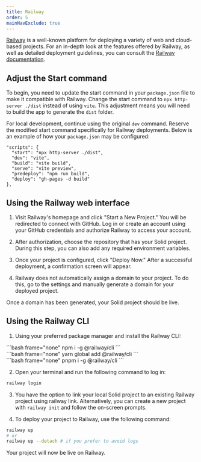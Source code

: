 ```yaml
---
title: Railway
order: 5
mainNavExclude: true
---
```



[Railway](https://railway.app/) is a well-known platform for deploying a variety of web and cloud-based projects.
For an in-depth look at the features offered by Railway, as well as detailed deployment guidelines, you can consult the [Railway documentation](https://docs.railway.app/).

## Adjust the Start command

To begin, you need to update the start command in your `package.json` file to make it compatible with Railway.
Change the start command to `npx http-server ./dist` instead of using `vite`.
This adjustment means you will need to build the app to generate the `dist` folder.

For local development, continue using the original `dev` command.
Reserve the modified start command specifically for Railway deployments.
Below is an example of how your `package.json` may be configured:

```jsonl
"scripts": {
  "start": "npx http-server ./dist",
  "dev": "vite",
  "build": "vite build",
  "serve": "vite preview",
  "predeploy": "npm run build",
  "deploy": "gh-pages -d build"
},
```

## Using the Railway web interface

1. Visit Railway's homepage and click "Start a New Project."
   You will be redirected to connect with GitHub.
   Log in or create an account using your GitHub credentials and authorize Railway to access your account.

<EraserLink
	href="https://app.eraser.io/workspace/w9y9PNVjwSqDCEPNTEoe?elements=Ow2cGMhUtdPVAMoioe4fPA"
	preview="https://app.eraser.io/workspace/w9y9PNVjwSqDCEPNTEoe/preview?elements=Ow2cGMhUtdPVAMoioe4fPA&type=embed"
/>

2. After authorization, choose the repository that has your Solid project.
   During this step, you can also add any required environment variables.

<EraserLink
	href="https://app.eraser.io/workspace/w9y9PNVjwSqDCEPNTEoe?elements=XA18EOcjo3gQeBRlzIubIw"
	preview="https://app.eraser.io/workspace/w9y9PNVjwSqDCEPNTEoe/preview?elements=XA18EOcjo3gQeBRlzIubIw&type=embed"
/>

3. Once your project is configured, click "Deploy Now."
   After a successful deployment, a confirmation screen will appear.

<EraserLink
	href="https://app.eraser.io/workspace/w9y9PNVjwSqDCEPNTEoe?elements=nFgehyw9gH9l7ezv5W4EvQ"
	preview="https://app.eraser.io/workspace/w9y9PNVjwSqDCEPNTEoe/preview?elements=nFgehyw9gH9l7ezv5W4EvQ&type=embed"
/>

4. Railway does not automatically assign a domain to your project.
   To do this, go to the settings and manually generate a domain for your deployed project.

<EraserLink
	href="https://app.eraser.io/workspace/w9y9PNVjwSqDCEPNTEoe?elements=2y6TnvBnztCwN8ecamrffQ"
	preview="https://app.eraser.io/workspace/w9y9PNVjwSqDCEPNTEoe/preview?elements=2y6TnvBnztCwN8ecamrffQ&type=embed"
/>

Once a domain has been generated, your Solid project should be live.

## Using the Railway CLI

1. Using your preferred package manager and install the Railway CLI:

<TabsCodeBlocks>
<div id="npm">
```bash frame="none"
npm i -g @railway/cli
```
</div>

<div id="yarn">```bash frame="none" yarn global add @railway/cli ```</div>

<div id="pnpm">
```bash frame="none"
pnpm i -g @railway/cli
```
</div>
</TabsCodeBlocks>

2. Open your terminal and run the following command to log in:

```bash frame="none"
railway login
```

3. You have the option to link your local Solid project to an existing Railway project using railway link.
   Alternatively, you can create a new project with `railway init` and follow the on-screen prompts.

4. To deploy your project to Railway, use the following command:

```bash frame="none"
railway up
# or
railway up --detach # if you prefer to avoid logs
```

Your project will now be live on Railway.
